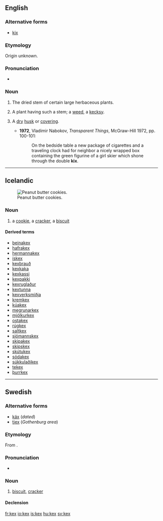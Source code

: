 ==English==

===Alternative forms===
* [[kix]]

===Etymology===
Origin unknown.

===Pronunciation===
* {{a|UK}} {{IPA|/kɛks/}}

===Noun===
{{en-noun|kexes}}

# {{obsolete|_|or|_|dialectal}} The dried stem of certain large herbaceous plants.
# {{obsolete|botany}} A plant having such a stem; a [[weed]], a [[kecksy]].
# {{rare}} A [[dry]] [[husk]] or [[covering]].
#* '''1972''', Vladimir Nabokov, ''Transparent Things'', McGraw-Hill 1972, pp. 100-101:
#*: On the bedside table a new package of cigarettes and a traveling clock had for neighbor a nicely wrapped box containing the green figurine of a girl skier which shone through the double '''kix'''.

----

==Icelandic==
[[Image:2006-June-26-Peanut-Butter-Cookies-Cooked.JPG|thumb|right|Peanut butter cookies.]]

===Noun===
{{is-noun|n|kex|kex}}

# a [[cookie]], a [[cracker]], {{qualifier|UK}} a [[biscuit]]

====Derived terms====
* [[beinakex]]
* [[hafrakex]]
* [[hermannakex]]
* [[ískex]]
* [[kexbrauð]]
* [[kexkaka]]
* [[kexkassi]]
* [[kexpakki]]
* [[kexruglaður]]
* [[kextunna]]
* [[kexverksmiðja]]
* [[kremkex]]
* [[kúakex]]
* [[megrunarkex]]
* [[mjólkurkex]]
* [[ostakex]]
* [[rúgkex]]
* [[saltkex]]
* [[sjómannskex]]
* [[skipakex]]
* [[skipskex]]
* [[skútukex]]
* [[sódakex]]
* [[súkkulaðikex]]
* [[tekex]]
* [[þurrkex]]

----

==Swedish==

===Alternative forms===
* [[käx]] (''dated'')
* [[tjex]] (''Gothenburg area'')

===Etymology===
From {{etyl|en|sv}} {{term|cakes}}.

===Pronunciation===
* {{IPA|/ɕɛks/|/kɛks/|lang=sv}}

===Noun===
{{sv-noun|g=n}}

# [[biscuit]], [[cracker]]

====Declension====
{{sv-noun-n-zero|genitive=}}

[[fr:kex]]
[[io:kex]]
[[is:kex]]
[[hu:kex]]
[[sv:kex]]